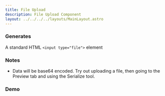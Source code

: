 ```yaml
---
title: File Upload
description: File Upload Component
layout: ../../../../layouts/MainLayout.astro
---
```



### Generates

A standard HTML `<input type="file">` element

### Notes

- Data will be base64 encoded. Try out uploading a file, then going to the Preview tab and using the Serialize tool.

### Demo

<Demo client:load />
